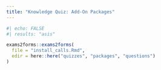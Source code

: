 ---
title: "Knowledge Quiz: Add-On Packages"
---

```{r packages_quiz}
#| echo: FALSE
#| results: "asis"

exams2forms::exams2forms(
  file = "install_calls.Rmd",
  edir = here::here("quizzes", "packages", "questions")
)
```
